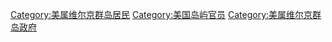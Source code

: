 [[Category:美属维尔京群岛居民|Category:美属维尔京群岛居民]]
[[Category:美国岛屿官员|Category:美国岛屿官员]]
[[Category:美属维尔京群岛政府|Category:美属维尔京群岛政府]]
